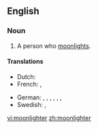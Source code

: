 ==English==

===Noun===
{{en-noun}}

# A person who [[moonlight]]s.

====Translations====
{{trans-top|person who has a secondary job}}
* Dutch: {{t+|nl|zwartwerker|m}}
* French: {{t-|fr|travailleur au noir|m}}, {{t-|fr|travailleuse au noir|f}}
{{trans-mid}}
* German: {{qualifier|colloquial}} {{t-|de|Schwarzarbeiter|m}}, {{qualifier|colloquial}} {{t-|de|Schwarzarbeiterin|f}}, {{t-|de|Doppelverdiener|m}}, {{t-|de|Doppelverdienerin|f}}, {{t-|de|Person mit Nebentätigkeit|f}}, {{t-|de|Mann mit Nebentätigkeit|m}}, {{t-|de|Frau mit Nebentätigkeit|f}}
* Swedish: {{t-|sv|svartjobbare|n}}, {{t-|sv|svartjobberska|f}}
{{trans-bottom}}


[[vi:moonlighter]]
[[zh:moonlighter]]
